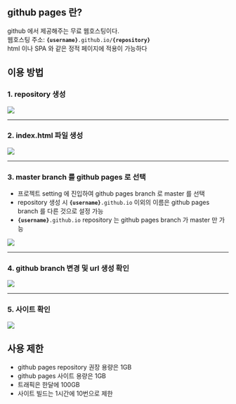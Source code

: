 
<div className={styles["Welcome"]}>

## github pages 란?

github 에서 제공해주는 무료 웹호스팅이다.  
웹호스팅 주소: **`{username}`**`.github.io/`**`{repository}`**  
html 이나 SPA 와 같은 정적 페이지에 적용이 가능하다

## 이용 방법

### 1. repository 생성

<img src={create_repository} />

---

### 2. index.html 파일 생성

<img src={create_index_html} />

---

### 3. master branch 를 github pages 로 선택

- 프로젝트 setting 에 진입하여 github pages branch 로 master 를 선택
- repository 생성 시 **`{username}`**`.github.io` 이외의 이름은 github pages branch 를 다른 것으로 설정 가능
- **`{username}`**`.github.io` repository 는 github pages branch 가 master 만 가능

<img src={select_github_pages_repository} />

---

### 4. github branch 변경 및 url 생성 확인

<img src={check_github_pages} />

---

### 5. 사이트 확인

<img src={confirm_github_pages_url} />

## 사용 제한

- github pages repository 권장 용량은 1GB
- github pages 사이트 용량은 1GB
- 트래픽은 한달에 100GB
- 사이트 빌드는 1시간에 10번으로 제한

</div>
